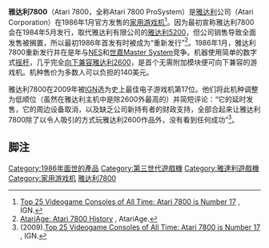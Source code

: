 {{NoteTA
| G1=Games
}}
{{Infobox CVG system
| title = 雅達利7800<br />Atari 7800
| logo = File:Atari 7800 logo.svg
| logo_size = 250px
| image = [[File:Atari-7800-Console-Set.jpg|250px]]
| manufacturer = [[雅達利|雅達利]]<small>（Atari Corporation）</small>
| type = [[家用游戏机|家用游戏机]]
| generation = [[第三世代遊戲機|第三世代]]
| release date = {{vgr|NA|1986年5月|PAL|1987}}
| discontinued= 1992年1月1日<ref>{{cite news |url=http://www.gamesradar.com/f/consoles-of-the-80s/a-200806189420522063/p-4 |title=Consoles of the '80s |first=Shane |last=Patterson |author2=Brett Elston |publisher=[[GamesRadar|GamesRadar]] |accessdate=1 April 2011 |archive-date=2020-10-31 |archive-url=https://web.archive.org/web/20201031161620/https://www.gamesradar.com/consoles-of-the-80s/ |dead-url=no }}</ref>
| CPU = Atari SALLY 6502C（基於 MOS Technology 6502）1.79 MHz 
| memory = 4KB [[随机存取存储器|RAM]], 4KB [[BIOS|BIOS]] [[Read-only_memory|ROM]], 48KB Cartridge ROM Space
| display = 160×240, 320×240 (160×288/320×288 if PAL), 25同時發色數, 256色 
| media = [[卡匣|卡匣]]
| onlineservice = 
| units sold = 
| topgame = 
| compatibility = [[雅達利2600|雅達利2600]]
| predecessor = [[雅達利5200|雅達利5200]]
| successor = [[雅達利XE電子遊戲系統|雅達利XE電子遊戲系統]]
| price = US$140.00
| graphics = MARIA custom graphics chip clocked at 7.16MHz
}}
'''雅达利7800'''（Atari 7800，全称Atari 7800 ProSystem）是[[雅达利|雅达利]]公司（Atari Corporation）在1986年1月官方发售的[[家用游戏机|家用游戏机]]<ref>[http://www.ign.com/top-25-consoles/17.html Top 25 Videogame Consoles of All Time: Atari 7800 is Number 17] {{WebCite|url=https://www.webcitation.org/65gf5AJ7z?url=http://www.ign.com/top-25-consoles/17.html |date=20120224082554 |dateformat=iso }}, IGN.</ref>。因为最初宣称雅达利7800会在1984年5月发行，取代雅达利有限公司的[[雅达利5200|雅达利5200]]，但公司销售导致全面发售被搁置，所以最初1986年首发有时被成为“重新发行”<ref>[http://atariage.com/7800/history.html AtariAge: Atari 7800 History] {{Wayback|url=http://atariage.com/7800/history.html |date=20130510203553 }}, AtariAge.</ref>。1986年1月，雅达利7800重新发行并在是年与[[紅白機|NES]]和[[世嘉Master_System|世嘉Master System]]竞争。机器使用简单的数字式[[摇杆|摇杆]]，几乎完全[[向下兼容|向下兼容]][[雅达利2600|雅达利2600]]，是首个无需附加模块便可向下兼容的游戏机。机种售价为多数人可以负担的140美元。

雅达利7800在2009年被[[IGN|IGN]]选为史上最佳电子游戏机第17位。他们将此机种调整为低顺位（虽然在雅达利主机中是除2600外最高的）并简短评论：“它的延时发售，它的周边设备取消，以及缺乏公司新持有者的财政支持，全部合起来让雅达利7800除了以令人吸引的方式玩雅达利2600作品外，没有看到任何成功”<ref>(2009).[http://www.ign.com/top-25-consoles/17.html Top 25 Videogame Consoles of All Time: Atari 7800 is Number 17] {{WebCite|url=https://www.webcitation.org/65gf5AJ7z?url=http://www.ign.com/top-25-consoles/17.html |date=20120224082554 |dateformat=iso }}, IGN.</ref>。

== 脚注 ==
{{Reflist}}

{{家用游戏机}}
{{第三世代遊戲機}}

{{DEFAULTSORT:Atari 7800}}
[[Category:1986年面世的產品|Category:1986年面世的產品]]
[[Category:第三世代遊戲機|Category:第三世代遊戲機]]
[[Category:雅達利遊戲機|Category:雅達利遊戲機]]
[[Category:家用游戏机|Category:家用游戏机]]
[[Category:雅达利7800|]]